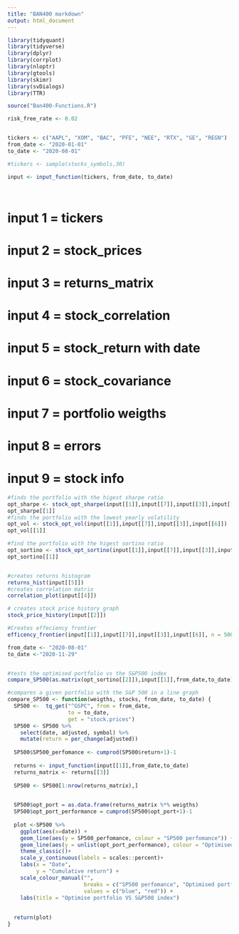 ```yaml
---
title: "BAN400 markdown"
output: html_document
---
```


```r
library(tidyquant)
library(tidyverse)
library(dplyr)
library(corrplot)
library(nloptr)
library(gtools)
library(skimr)
library(svDialogs)
library(TTR)

source("Ban400-Functions.R")
```



```r
risk_free_rate <- 0.02


tickers <- c("AAPL", "XOM", "BAC", "PFE", "NEE", "RTX", "GE", "REGN")
from_date <- "2020-01-01"
to_date <- "2020-08-01"


```





```r
#tickers <- sample(stocks_symbols,30)

input <- input_function(tickers, from_date, to_date)




```







# input 1 = tickers
# input 2 = stock_prices
# input 3 = returns_matrix
# input 4 = stock_correlation
# input 5 = stock_return with date
# input 6 = stock_covariance
# input 7 = portfolio weigths
# input 8 = errors
# input 9 = stock info





```r
#finds the portfolio with the higest sharpe ratio
opt_sharpe <- stock_opt_sharpe(input[[1]],input[[7]],input[[3]],input[[6]])
opt_sharpe[[1]]
#finds the portfolio with the lowest yearly volatility
opt_vol <- stock_opt_vol(input[[1]],input[[7]],input[[3]],input[[6]])
opt_vol[[1]]

#find the portfolio with the higest sortino ratio
opt_sortino <- stock_opt_sortino(input[[1]],input[[7]],input[[3]],input[[6]])
opt_sortino[[1]]


#creates returns histogram
returns_hist(input[[5]])
#creates correlation matrix
correlation_plot(input[[4]])

# creates stock price history graph
stock_price_history(input[[2]])

#Creates effeciency frontier
efficency_frontier(input[[1]],input[[7]],input[[3]],input[[6]], n = 5000)

from_date <- "2020-08-01"
to_date <-"2020-11-29"


#tests the optimised portfolio vs the S&P500 index
compare_SP500(as.matrix(opt_sortino[[2]]),input[[1]],from_date,to_date)

```

```r
#compares a given portfolio with the S&P 500 in a line graph
compare_SP500 <- function(weigths, stocks, from_date, to_date) {
  SP500 <-  tq_get("^GSPC", from = from_date,
                   to = to_date,
                   get = "stock.prices")
  SP500 <- SP500 %>%
    select(date, adjusted, symbol) %>%
    mutate(return = per_change(adjusted))
  
  SP500$SP500_perfomance <- cumprod(SP500$return+1)-1
  
  returns <- input_function(input[[1]],from_date,to_date)
  returns_matrix <- returns[[3]]  
  
  SP500 <- SP500[1:nrow(returns_matrix),]
  

  SP500$opt_port = as.data.frame(returns_matrix %*% weigths)
  SP500$opt_port_performance = cumprod(SP500$opt_port+1)-1
  
  plot <-SP500 %>%
    ggplot(aes(x=date)) +
    geom_line(aes(y = SP500_perfomance, colour = "SP500 perfomance")) +
    geom_line(aes(y = unlist(opt_port_performance), colour = "Optimised portfolio performance")) +
    theme_classic()+
    scale_y_continuous(labels = scales::percent)+
    labs(x = "Date",
         y = "Cumulative return") +
    scale_colour_manual("", 
                        breaks = c("SP500 perfomance", "Optimised portfolio performance"),
                        values = c("blue", "red")) +
    labs(title = "Optimise portfolio VS S&P500 index")
  
  
  return(plot)
}
```

